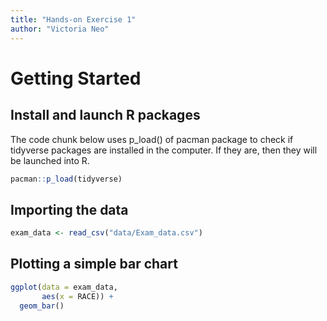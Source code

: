 ```yaml
---
title: "Hands-on Exercise 1"
author: "Victoria Neo"
---
```


# Getting Started

## Install and launch R packages

The code chunk below uses p_load() of pacman package to check if tidyverse packages are installed in the computer. If they are, then they will be launched into R.

```r
pacman::p_load(tidyverse)
```

## Importing the data

```r
exam_data <- read_csv("data/Exam_data.csv")
```

## Plotting a simple bar chart

```r

ggplot(data = exam_data, 
       aes(x = RACE)) +
  geom_bar()
```
